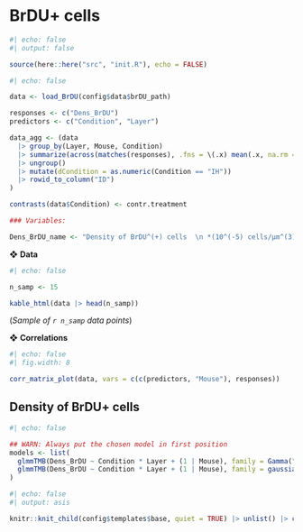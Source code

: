 # BrDU+ cells

```r
#| echo: false
#| output: false

source(here::here("src", "init.R"), echo = FALSE)
```

```r
#| echo: false

data <- load_BrDU(config$data$brDU_path)

responses <- c("Dens_BrDU")
predictors <- c("Condition", "Layer")

data_agg <- (data 
  |> group_by(Layer, Mouse, Condition) 
  |> summarize(across(matches(responses), .fns = \(.x) mean(.x, na.rm = T))) 
  |> ungroup() 
  |> mutate(dCondition = as.numeric(Condition == "IH")) 
  |> rowid_to_column("ID")
)

contrasts(data$Condition) <- contr.treatment

### Variables:

Dens_BrDU_name <- "Density of BrDU^(+) cells  \n *(10^(-5) cells/μm^(3))*"
```

❖ **Data**

```r
#| echo: false

n_samp <- 15

kable_html(data |> head(n_samp))
```

(*Sample of `r n_samp` data points*)

❖ **Correlations**

```r
#| echo: false
#| fig.width: 8

corr_matrix_plot(data, vars = c(c(predictors, "Mouse"), responses))
```


## Density of BrDU+ cells

```r
#| echo: false

## WARN: Always put the chosen model in first position
models <- list(
  glmmTMB(Dens_BrDU ~ Condition * Layer + (1 | Mouse), family = Gamma("log"), data = data, REML = TRUE),
  glmmTMB(Dens_BrDU ~ Condition * Layer + (1 | Mouse), family = gaussian("log"), data = data, REML = TRUE)
)
```

```r
#| echo: false
#| output: asis

knitr::knit_child(config$templates$base, quiet = TRUE) |> unlist() |> cat(sep = '\n')
```
